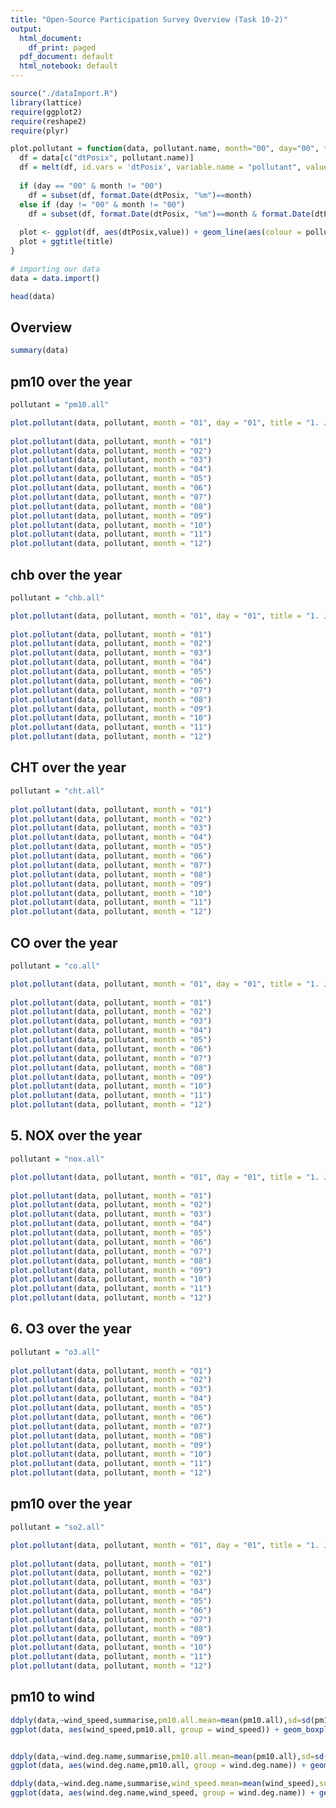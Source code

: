 ```yaml
---
title: "Open-Source Participation Survey Overview (Task 10-2)"
output:
  html_document:
    df_print: paged
  pdf_document: default
  html_notebook: default
---
```


```r
source("./dataImport.R")
library(lattice)
require(ggplot2)
require(reshape2)
require(plyr)

plot.pollutant = function(data, pollutant.name, month="00", day="00", title="") {
  df = data[c("dtPosix", pollutant.name)]
  df = melt(df, id.vars = 'dtPosix', variable.name = "pollutant", value.name = "value")
  
  if (day == "00" & month != "00")
    df = subset(df, format.Date(dtPosix, "%m")==month)
  else if (day != "00" & month != "00")
    df = subset(df, format.Date(dtPosix, "%m")==month & format.Date(dtPosix, "%d")==day)
  
  plot <- ggplot(df, aes(dtPosix,value)) + geom_line(aes(colour = pollutant))
  plot + ggtitle(title)
}  
```


```r
# importing our data
data = data.import()

head(data)
```


## Overview
```r
summary(data)
```

## pm10 over the year

```r
pollutant = "pm10.all"

plot.pollutant(data, pollutant, month = "01", day = "01", title = "1. January with silvester firework peak")
  
plot.pollutant(data, pollutant, month = "01")
plot.pollutant(data, pollutant, month = "02")
plot.pollutant(data, pollutant, month = "03")
plot.pollutant(data, pollutant, month = "04")
plot.pollutant(data, pollutant, month = "05")
plot.pollutant(data, pollutant, month = "06")
plot.pollutant(data, pollutant, month = "07")
plot.pollutant(data, pollutant, month = "08")
plot.pollutant(data, pollutant, month = "09")
plot.pollutant(data, pollutant, month = "10")
plot.pollutant(data, pollutant, month = "11")
plot.pollutant(data, pollutant, month = "12")
```


## chb over the year
```r
pollutant = "chb.all"

plot.pollutant(data, pollutant, month = "01", day = "01", title = "1. January with silvester firework peak")
  
plot.pollutant(data, pollutant, month = "01")
plot.pollutant(data, pollutant, month = "02")
plot.pollutant(data, pollutant, month = "03")
plot.pollutant(data, pollutant, month = "04")
plot.pollutant(data, pollutant, month = "05")
plot.pollutant(data, pollutant, month = "06")
plot.pollutant(data, pollutant, month = "07")
plot.pollutant(data, pollutant, month = "08")
plot.pollutant(data, pollutant, month = "09")
plot.pollutant(data, pollutant, month = "10")
plot.pollutant(data, pollutant, month = "11")
plot.pollutant(data, pollutant, month = "12")
```

## CHT over the year
```r
pollutant = "cht.all"
  
plot.pollutant(data, pollutant, month = "01")
plot.pollutant(data, pollutant, month = "02")
plot.pollutant(data, pollutant, month = "03")
plot.pollutant(data, pollutant, month = "04")
plot.pollutant(data, pollutant, month = "05")
plot.pollutant(data, pollutant, month = "06")
plot.pollutant(data, pollutant, month = "07")
plot.pollutant(data, pollutant, month = "08")
plot.pollutant(data, pollutant, month = "09")
plot.pollutant(data, pollutant, month = "10")
plot.pollutant(data, pollutant, month = "11")
plot.pollutant(data, pollutant, month = "12")
```

## CO over the year
```r
pollutant = "co.all"

plot.pollutant(data, pollutant, month = "01", day = "01", title = "1. January with silvester firework peak")
  
plot.pollutant(data, pollutant, month = "01")
plot.pollutant(data, pollutant, month = "02")
plot.pollutant(data, pollutant, month = "03")
plot.pollutant(data, pollutant, month = "04")
plot.pollutant(data, pollutant, month = "05")
plot.pollutant(data, pollutant, month = "06")
plot.pollutant(data, pollutant, month = "07")
plot.pollutant(data, pollutant, month = "08")
plot.pollutant(data, pollutant, month = "09")
plot.pollutant(data, pollutant, month = "10")
plot.pollutant(data, pollutant, month = "11")
plot.pollutant(data, pollutant, month = "12")
```

## 5. NOX over the year
```r
pollutant = "nox.all"

plot.pollutant(data, pollutant, month = "01", day = "01", title = "1. January with silvester firework peak")
  
plot.pollutant(data, pollutant, month = "01")
plot.pollutant(data, pollutant, month = "02")
plot.pollutant(data, pollutant, month = "03")
plot.pollutant(data, pollutant, month = "04")
plot.pollutant(data, pollutant, month = "05")
plot.pollutant(data, pollutant, month = "06")
plot.pollutant(data, pollutant, month = "07")
plot.pollutant(data, pollutant, month = "08")
plot.pollutant(data, pollutant, month = "09")
plot.pollutant(data, pollutant, month = "10")
plot.pollutant(data, pollutant, month = "11")
plot.pollutant(data, pollutant, month = "12")
```

## 6. O3 over the year
```r
pollutant = "o3.all"
  
plot.pollutant(data, pollutant, month = "01")
plot.pollutant(data, pollutant, month = "02")
plot.pollutant(data, pollutant, month = "03")
plot.pollutant(data, pollutant, month = "04")
plot.pollutant(data, pollutant, month = "05")
plot.pollutant(data, pollutant, month = "06")
plot.pollutant(data, pollutant, month = "07")
plot.pollutant(data, pollutant, month = "08")
plot.pollutant(data, pollutant, month = "09")
plot.pollutant(data, pollutant, month = "10")
plot.pollutant(data, pollutant, month = "11")
plot.pollutant(data, pollutant, month = "12")
```

## pm10 over the year
```r
pollutant = "so2.all"

plot.pollutant(data, pollutant, month = "01", day = "01", title = "1. January with silvester firework peak")
  
plot.pollutant(data, pollutant, month = "01")
plot.pollutant(data, pollutant, month = "02")
plot.pollutant(data, pollutant, month = "03")
plot.pollutant(data, pollutant, month = "04")
plot.pollutant(data, pollutant, month = "05")
plot.pollutant(data, pollutant, month = "06")
plot.pollutant(data, pollutant, month = "07")
plot.pollutant(data, pollutant, month = "08")
plot.pollutant(data, pollutant, month = "09")
plot.pollutant(data, pollutant, month = "10")
plot.pollutant(data, pollutant, month = "11")
plot.pollutant(data, pollutant, month = "12")
```

## pm10 to wind
```r
ddply(data,~wind_speed,summarise,pm10.all.mean=mean(pm10.all),sd=sd(pm10.all))
ggplot(data, aes(wind_speed,pm10.all, group = wind_speed)) + geom_boxplot() + ylim(0, 70) + stat_summary(fun.y=mean, colour="darkred", geom="point")


ddply(data,~wind.deg.name,summarise,pm10.all.mean=mean(pm10.all),sd=sd(pm10.all))
ggplot(data, aes(wind.deg.name,pm10.all, group = wind.deg.name)) + geom_boxplot() + ylim(0, 70) + stat_summary(fun.y=mean, colour="darkred", geom="point")

ddply(data,~wind.deg.name,summarise,wind_speed.mean=mean(wind_speed),sd=sd(wind_speed))
ggplot(data, aes(wind.deg.name,wind_speed, group = wind.deg.name)) + geom_boxplot() + ylim(0, 15) + stat_summary(fun.y=mean, colour="darkred", geom="point")
```





